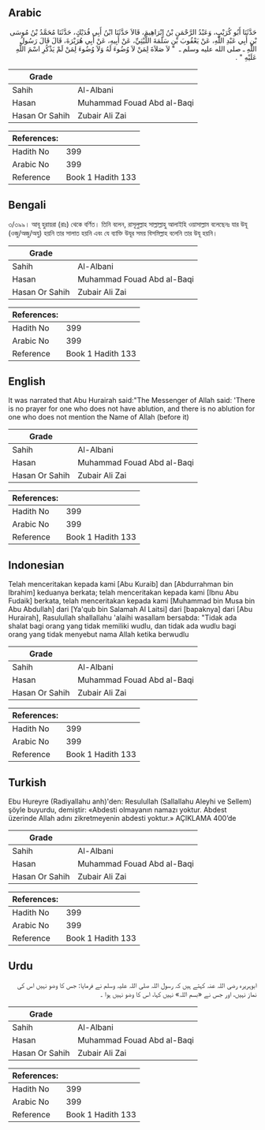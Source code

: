 ## Arabic


<div dir="rtl" lang="ar" style={{fontSize:'larger',backgroundColor:'#f8f9fa',padding:20}}>
حَدَّثَنَا أَبُو كُرَيْبٍ، وَعَبْدُ الرَّحْمَنِ بْنُ إِبْرَاهِيمَ، قَالاَ حَدَّثَنَا ابْنُ أَبِي فُدَيْكٍ، حَدَّثَنَا مُحَمَّدُ بْنُ مُوسَى بْنِ أَبِي عَبْدِ اللَّهِ، عَنْ يَعْقُوبَ بْنِ سَلَمَةَ اللَّيْثِيِّ، عَنْ أَبِيهِ، عَنْ أَبِي هُرَيْرَةَ، قَالَ قَالَ رَسُولُ اللَّهِ ـ صلى الله عليه وسلم ـ ‏ "‏ لاَ صَلاَةَ لِمَنْ لاَ وُضُوءَ لَهُ وَلاَ وُضُوءَ لِمَنْ لَمْ يَذْكُرِ اسْمَ اللَّهِ عَلَيْهِ ‏"‏ ‏.‏
</div>
<div style={{backgroundColor:'#f8f9fa',padding:20, marginBottom: 10}}><table> <thead> <tr> <th>Grade</th> <th></th> </tr> </thead> <tbody> <tr><td>Sahih</td><td>Al-Albani</td></tr><tr><td>Hasan</td><td>Muhammad Fouad Abd al-Baqi</td></tr><tr><td>Hasan Or Sahih</td><td>Zubair Ali Zai</td></tr></tbody></table><table> <thead> <tr> <th>References:</th> <th></th> </tr> </thead> <tbody><tr><td>Hadith No</td><td>399</td></tr><tr><td>Arabic No</td><td>399</td></tr><tr><td>Reference</td><td>Book 1 Hadith 133</td></tr></tbody></table></div>

## Bengali


<div dir="ltr" lang="bn" style={{fontSize:'larger',backgroundColor:'#f8f9fa',padding:20}}>
৩/৩৯৯। আবূ হুরায়রা (রাঃ) থেকে বর্ণিত। তিনি বলেন, রাসূলুল্লাহ সাল্লাল্লাহু আলাইহি ওয়াসাল্লাম বলেছেনঃ যার উযূ (ওজু/অজু/অযু) হয়নি তার সালাত হয়নি এবং যে ব্যাক্তি উযূর সময় বিসমিল্লাহ বলেনি তার উযূ হয়নি।
</div>
<div style={{backgroundColor:'#f8f9fa',padding:20, marginBottom: 10}}><table> <thead> <tr> <th>Grade</th> <th></th> </tr> </thead> <tbody> <tr><td>Sahih</td><td>Al-Albani</td></tr><tr><td>Hasan</td><td>Muhammad Fouad Abd al-Baqi</td></tr><tr><td>Hasan Or Sahih</td><td>Zubair Ali Zai</td></tr></tbody></table><table> <thead> <tr> <th>References:</th> <th></th> </tr> </thead> <tbody><tr><td>Hadith No</td><td>399</td></tr><tr><td>Arabic No</td><td>399</td></tr><tr><td>Reference</td><td>Book 1 Hadith 133</td></tr></tbody></table></div>

## English


<div dir="ltr" lang="en" style={{fontSize:'larger',backgroundColor:'#f8f9fa',padding:20}}>
It was narrated that Abu Hurairah said:"The Messenger of Allah said: 'There is no prayer for one who does not have ablution, and there is no ablution for one who does not mention the Name of Allah (before it)
</div>
<div style={{backgroundColor:'#f8f9fa',padding:20, marginBottom: 10}}><table> <thead> <tr> <th>Grade</th> <th></th> </tr> </thead> <tbody> <tr><td>Sahih</td><td>Al-Albani</td></tr><tr><td>Hasan</td><td>Muhammad Fouad Abd al-Baqi</td></tr><tr><td>Hasan Or Sahih</td><td>Zubair Ali Zai</td></tr></tbody></table><table> <thead> <tr> <th>References:</th> <th></th> </tr> </thead> <tbody><tr><td>Hadith No</td><td>399</td></tr><tr><td>Arabic No</td><td>399</td></tr><tr><td>Reference</td><td>Book 1 Hadith 133</td></tr></tbody></table></div>

## Indonesian


<div dir="ltr" lang="id" style={{fontSize:'larger',backgroundColor:'#f8f9fa',padding:20}}>
Telah menceritakan kepada kami [Abu Kuraib] dan [Abdurrahman bin Ibrahim] keduanya berkata; telah menceritakan kepada kami [Ibnu Abu Fudaik] berkata, telah menceritakan kepada kami [Muhammad bin Musa bin Abu Abdullah] dari [Ya'qub bin Salamah Al Laitsi] dari [bapaknya] dari [Abu Hurairah], Rasulullah shallallahu 'alaihi wasallam bersabda: "Tidak ada shalat bagi orang yang tidak memiliki wudlu, dan tidak ada wudlu bagi orang yang tidak menyebut nama Allah ketika berwudlu
</div>
<div style={{backgroundColor:'#f8f9fa',padding:20, marginBottom: 10}}><table> <thead> <tr> <th>Grade</th> <th></th> </tr> </thead> <tbody> <tr><td>Sahih</td><td>Al-Albani</td></tr><tr><td>Hasan</td><td>Muhammad Fouad Abd al-Baqi</td></tr><tr><td>Hasan Or Sahih</td><td>Zubair Ali Zai</td></tr></tbody></table><table> <thead> <tr> <th>References:</th> <th></th> </tr> </thead> <tbody><tr><td>Hadith No</td><td>399</td></tr><tr><td>Arabic No</td><td>399</td></tr><tr><td>Reference</td><td>Book 1 Hadith 133</td></tr></tbody></table></div>

## Turkish


<div dir="ltr" lang="tr" style={{fontSize:'larger',backgroundColor:'#f8f9fa',padding:20}}>
Ebu Hureyre (Radiyallahu anh)'den: Resulullah (Sallallahu Aleyhi ve Sellem) şöyle buyurdu, demiştir: «Abdesti olmayanın namazı yoktur. Abdest üzerinde Allah adını zikretmeyenin abdesti yoktur.» AÇIKLAMA 400’de
</div>
<div style={{backgroundColor:'#f8f9fa',padding:20, marginBottom: 10}}><table> <thead> <tr> <th>Grade</th> <th></th> </tr> </thead> <tbody> <tr><td>Sahih</td><td>Al-Albani</td></tr><tr><td>Hasan</td><td>Muhammad Fouad Abd al-Baqi</td></tr><tr><td>Hasan Or Sahih</td><td>Zubair Ali Zai</td></tr></tbody></table><table> <thead> <tr> <th>References:</th> <th></th> </tr> </thead> <tbody><tr><td>Hadith No</td><td>399</td></tr><tr><td>Arabic No</td><td>399</td></tr><tr><td>Reference</td><td>Book 1 Hadith 133</td></tr></tbody></table></div>

## Urdu


<div dir="rtl" lang="ur" style={{fontSize:'larger',backgroundColor:'#f8f9fa',padding:20}}>
ابوہریرہ رضی اللہ عنہ کہتے ہیں کہ رسول اللہ صلی اللہ علیہ وسلم نے فرمایا: جس کا وضو نہیں اس کی نماز نہیں، اور جس نے «بسم اللہ» نہیں کہا، اس کا وضو نہیں ہوا ۔
</div>
<div style={{backgroundColor:'#f8f9fa',padding:20, marginBottom: 10}}><table> <thead> <tr> <th>Grade</th> <th></th> </tr> </thead> <tbody> <tr><td>Sahih</td><td>Al-Albani</td></tr><tr><td>Hasan</td><td>Muhammad Fouad Abd al-Baqi</td></tr><tr><td>Hasan Or Sahih</td><td>Zubair Ali Zai</td></tr></tbody></table><table> <thead> <tr> <th>References:</th> <th></th> </tr> </thead> <tbody><tr><td>Hadith No</td><td>399</td></tr><tr><td>Arabic No</td><td>399</td></tr><tr><td>Reference</td><td>Book 1 Hadith 133</td></tr></tbody></table></div>